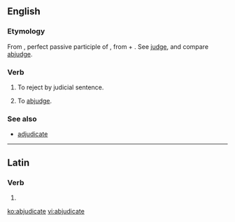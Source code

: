 ==English==

===Etymology===
From {{etyl|la|en}} {{m|la|abiūdicātus}}, perfect passive participle of {{m|la|abiūdicō||deprive or take away by judicial sentence}}, from {{term|ab||from, away from|lang=la}} + {{m|la|iūdicō||pass judgement; determine, conclude}}. See [[judge]], and compare [[abjudge]].

===Verb===
{{en-verb|abjudicat}}

# {{context|legal|lang=en}} To reject by judicial sentence.
# To [[abjudge]].

===See also===
* [[adjudicate]]

----

==Latin==

===Verb===
{{la-verb-form|abjūdicāte}}

# {{conjugation of|abjūdicō||2|p|pres|act|imp|lang=la}}

[[ko:abjudicate]]
[[vi:abjudicate]]